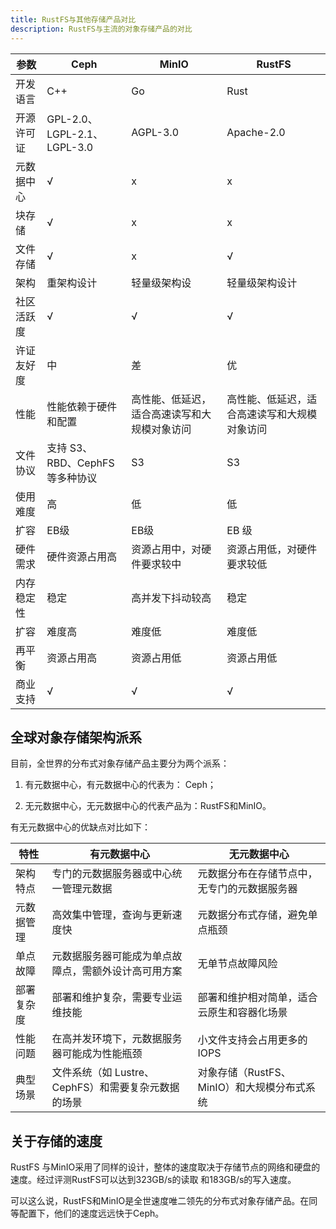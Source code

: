 ```yaml
---
title: RustFS与其他存储产品对比
description: RustFS与主流的对象存储产品的对比
---
```



|参数| Ceph | MinIO | RustFS |
| -|  - | - | - |
| 开发语言|  C++ | Go | Rust |
|开源许可证| GPL-2.0、LGPL-2.1、LGPL-3.0| AGPL-3.0 | Apache-2.0 |
| 元数据中心 | √ | x | x |
| 块存储 | √ | x | x |
| 文件存储 | √ | x | √  |
| 架构| 重架构设计 | 轻量级架构设| 轻量级架构设计|
| 社区活跃度 | √ |  √ | √ |
| 许证友好度| 中 | 差 | 优|
|性能| 性能依赖于硬件和配置 |  高性能、低延迟，适合高速读写和大规模对象访问	 | 高性能、低延迟，适合高速读写和大规模对象访问	|
| 文件协议|支持 S3、RBD、CephFS 等多种协议 | S3 |  S3 |
| 使用难度| 高 | 低| 低|
| 扩容 | EB级 | EB级 | EB 级|
| 硬件需求 | 硬件资源占用高 | 资源占用中，对硬件要求较中	 | 资源占用低，对硬件要求较低	 |
| 内存稳定性|  稳定 | 高并发下抖动较高 | 稳定 |
|扩容| 难度高 | 难度低 | 难度低|
| 再平衡| 资源占用高 |  资源占用低 | 资源占用低|
| 商业支持 |  √ | √  | √  |



## 全球对象存储架构派系

目前，全世界的分布式对象存储产品主要分为两个派系：

1. 有元数据中心，有元数据中心的代表为： Ceph；

2. 无元数据中心，无元数据中心的代表产品为：RustFS和MinIO。


有无元数据中心的优缺点对比如下：


| 特性	 | 有元数据中心	  |  无元数据中心|
| - | - | - |
|架构特点| 专门的元数据服务器或中心统一管理元数据	 | 元数据分布在存储节点中，无专门的元数据服务器 |
| 元数据管理 |高效集中管理，查询与更新速度快 | 元数据分布式存储，避免单点瓶颈 |
|单点故障|元数据服务器可能成为单点故障点，需额外设计高可用方案	 | 无单节点故障风险|
| 部署复杂度 | 部署和维护复杂，需要专业运维技能	 | 部署和维护相对简单，适合云原生和容器化场景 |
| 性能问题 | 在高并发环境下，元数据服务器可能成为性能瓶颈	| 小文件支持会占用更多的IOPS |
| 典型场景| 文件系统（如 Lustre、CephFS）和需要复杂元数据的场景	 | 对象存储（RustFS、MinIO）和大规模分布式系统 |


## 关于存储的速度

RustFS 与MinIO采用了同样的设计，整体的速度取决于存储节点的网络和硬盘的速度。经过评测RustFS可以达到323GB/s的读取 和183GB/s的写入速度。

可以这么说，RustFS和MinIO是全世速度唯二领先的分布式对象存储产品。在同等配置下，他们的速度远远快于Ceph。


